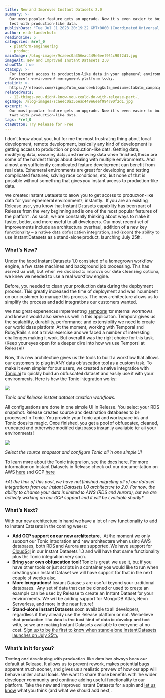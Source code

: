 ```yaml
---
title: New and Improved Instant Datasets 2.0
summary: >-
  Our most popular feature gets an upgrade. Now it's even easier to build and
  test with production-like data.
publishDate: "Tue Jul 11 2023 20:19:22 GMT+0000 (Coordinated Universal Time)"
author: erik-landerholm
readingTime: 5
categories: &ref_0
  - platform-engineering
  - product
mainImage: /blog-images/9caeec0a356eac449e6eef994c90f2d1.jpg
imageAlt: New and Improved Instant Datasets 2.0
showCTA: true
ctaCopy: >-
  For instant access to production-like data in your ephemeral environments, try
  Release's environment management platform today.
ctaLink: >-
  https://release.com/signup?utm_source=blog&utm_medium=cta&utm_campaign=blog-cta&utm_content=new-and-improved-instant-datasets
relatedPosts:
  - 12-things-you-didnt-know-you-could-do-with-release-part-1
ogImage: /blog-images/9caeec0a356eac449e6eef994c90f2d1.jpg
excerpt: >-
  Our most popular feature gets an upgrade. Now it's even easier to build and
  test with production-like data.
tags: *ref_0
ctaButton: Try Release for Free
---
```


I don’t know about you, but for me the most frustrating thing about local development, remote development, basically any kind of development is getting access to production or production-like data. Getting data, modifying data, securing data, and removing data when finished, these are some of the hardest things about dealing with multiple environments. And almost any sufficiently complicated feature development can benefit from real data. Ephemeral environments are great for developing and testing complicated features, solving race conditions, etc, but none of that is possible without something that gives you instant access to production-like data.

We created Instant Datasets to allow you to get access to production-like data for your ephemeral environments, instantly.  If you are an existing Release user, you know that Instant Datasets capability has been part of Release from the very beginning and is one of the most popular features of the platform. As such, we are constantly thinking about ways to make it faster, better, and more useful to all developers. Our most recent set of improvements include an architectural overhaul, addition of a new key functionality – a native data obfuscation integration, and (soon) the ability to use Instant Datasets as a stand-alone product, launching July 25th.

### What’s New?

Under the hood Instant Datasets 1.0 consisted of a homegrown workflow engine, a few state machines and background job processing. This has served us well, but when we decided to improve our data cleansing options, we knew we needed to use a real workflow engine.

Before, you needed to clean your production data during the deployment process. This greatly increased the time of deployment and was incumbent on our customer to manage this process. The new architecture allows us to simplify the process and add integrations our customers wanted.

We had great experiences implementing [Temporal](https://github.com/temporalio/temporal) for internal workflows and knew it would also serve us well in this application. Temporal gives us the scalability, durability, performance and extensibility we need to create our world class platform. At the moment, working with Temporal and Ruby/Rails is not a trivial exercise and we faced a number of interesting challenges making it work. But overall it was the right choice for this task. (Keep your eyes open for a deeper dive into how we use Temporal at Release!)

Now, this new architecture gives us the tools to build a workflow that allows our customers to plug in ANY data obfuscation tool as a custom task. To make it even simpler for our users, we created a native integration with [Tonic.ai](http://tonic.ai/) to quickly build an obfuscated dataset and easily use it with your environments. Here is how the Tonic integration works:

![](/blog-images/9b9c951a1aa3dc01dde04a001cb18cc0.png)

_Tonic and Release instant dataset creation workflows._

All configurations are done in one simple UI in Release. You select your RDS snapshot. Release creates source and destination databases to be processed in Tonic. You provide your Tonic api and workspace ids and Tonic does its magic. Once finished, you get a pool of obfuscated, cleaned, truncated and otherwise modified databases instantly available for all your environments!

![](/blog-images/2033fb58c0704aac9a6081f68f8f3a7e.png)

_Select the source snapshot and configure Tonic all in one simple UI_

To learn more about the Tonic integration, see the docs [here](https://docs.release.com/reference-documentation/instant-dataset-tasks/tonic-cloud). For more information on Instant Datasets in Release check out our documentation on AWS [here](https://docs.release.com/reference-documentation/instant-datasets-aws) and GCP [here](https://docs.release.com/reference-documentation/instant-datasets-gcp).

_\*At the time of this post, we have not finished migrating all of our dataset integrations from our Instant Datasets 1.0 architecture to 2.0. For now, the ability to cleanse your data is limited to AWS (RDS and Aurora), but we are actively working on our GCP support and it will be available shortly\*_  

### What’s Next?

With our new architecture in hand we have a lot of new functionality to add to Instant Datasets in the coming weeks:

- **Add GCP support on our new architecture.**  At the moment we only support our Tonic integration and new architecture when using AWS databases, both RDS and Aurora are supported. We have support for [CloudSql](https://cloud.google.com/sql) in our Instant Datasets 1.0 and will have that same functionality plus the Tonic integration very soon.
- **Bring your own obfuscation tool!** Tonic is great, we use it, but if you have other tools or just scripts in a container you would like to run when creating your Instant Dataset we will have support for that in the next couple of weeks also.
- **More Integrations!** Instant Datasets are useful beyond your traditional databases.  Any set of data that can be cloned or used to create an example can be used by Release to create an Instant Dataset for your environments. We will be adding support for MongoDB Atlas, Neon Serverless, and more in the near future!
- **Stand-alone Instant Datasets** soon available to all developers, regardless if they already use the Release platform or not. We believe that production-like data is the best kind of data to develop and test with, so we are making Instant Datasets available to everyone, at no cost. [Sign up to be the first to know when stand-alone Instant Datasets launches on July 25th.](https://www2.release.com/instant-datasets)

### What’s in it for you?

Testing and developing with production-like data has always been our default at Release. It allows us to prevent rework, makes potential bugs apparent much sooner, and gives us a realistic preview of how our app will behave under actual loads. We want to share those benefits with the wider developer community and continue adding useful functionality to our platform. Take the new and improved Instant Datasets for a spin and [let us know](mailto:hello@release.com) what you think (and what we should add next).
